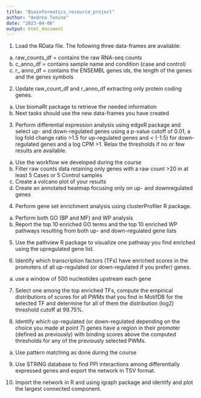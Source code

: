 ```yaml
---
title: "Bioinformatics_resource_project"
author: "Andrea Tonina"
date: "2023-04-06"
output: html_document
---
```


1. Load the RData file. The following three data-frames are available:
a. raw_counts_df = contains the raw RNA-seq counts
b. c_anno_df = contains sample name and condition (case and control)
c. r_ anno_df = contains the ENSEMBL genes ids, the length of the genes and the genes symbols



2. Update raw_count_df and r_anno_df extracting only protein coding genes.
a. Use biomaRt package to retrieve the needed information
b. Next tasks should use the new data-frames you have created



3. Perform differential expression analysis using edgeR package and select up- and down-regulated genes using a p-value cutoff of 0.01, a log fold change ratio >1.5 for up-regulated genes and < (-1.5) for down-regulated genes and a log CPM >1. Relax the thresholds if no or few results are available.
a. Use the workflow we developed during the course
b. Filter raw counts data retaining only genes with a raw count >20 in at least 5 Cases or 5 Control samples
c. Create a volcano plot of your results
d. Create an annotated heatmap focusing only on up- and downregulated genes



4. Perform gene set enrichment analysis using clusterProfiler R package.
a. Perform both GO (BP and MF) and WP analysis
b. Report the top 10 enriched GO terms and the top 10 enriched WP pathways resulting from both up- and down-regulated gene lists



5. Use the pathview R package to visualize one pathway you find enriched using the upregulated gene list.



6. Identify which transcription factors (TFs) have enriched scores in the promoters of all up-regulated (or down-regulated if you prefer) genes.
a. use a window of 500 nucleotides upstream each gene




7. Select one among the top enriched TFs, compute the empirical distributions of scores for all PWMs that you find in MotifDB for the selected TF and determine for all of them the distribution (log2) threshold cutoff at 99.75%.




8. Identify which up-regulated (or down-regulated depending on the choice you made at point 7) genes have a region in their promoter (defined as previously) with binding scores above the computed thresholds for any of the previously selected PWMs.
a. Use pattern matching as done during the course




9. Use STRING database to find PPI interactions among differentially expressed genes and export the network in TSV format.



10. Import the network in R and using igraph package and identify and plot the largest connected component. 
